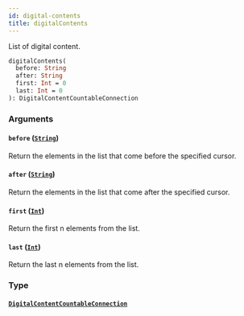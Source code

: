 ```yaml
---
id: digital-contents
title: digitalContents
---
```


List of digital content.

```graphql
digitalContents(
  before: String
  after: String
  first: Int = 0
  last: Int = 0
): DigitalContentCountableConnection

```

### Arguments

#### `before` ([`String`](/developer/api-reference/scalars/string.mdx))

Return the elements in the list that come before the specified cursor.

#### `after` ([`String`](/developer/api-reference/scalars/string.mdx))

Return the elements in the list that come after the specified cursor.

#### `first` ([`Int`](/developer/api-reference/scalars/int.mdx))

Return the first n elements from the list.

#### `last` ([`Int`](/developer/api-reference/scalars/int.mdx))

Return the last n elements from the list.

### Type

#### [`DigitalContentCountableConnection`](/developer/api-reference/objects/digital-content-countable-connection.mdx)

